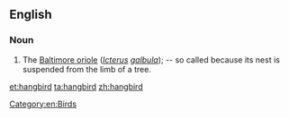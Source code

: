 ==English==

===Noun===
{{en-noun}}

# {{zoology}} The [[Baltimore oriole]] (''[[Icterus]] [[galbula]]''); -- so called because its nest is suspended from the limb of a tree. 

[[Category:en:Birds]]

[[et:hangbird]]
[[ta:hangbird]]
[[zh:hangbird]]
